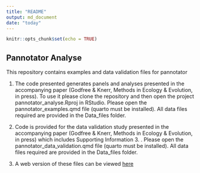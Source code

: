 ```yaml
---
title: "README"
output: md_document
date: "today"
---
```


```r
knitr::opts_chunk$set(echo = TRUE)
```

## Pannotator Analyse

This repository contains examples and data validation files for pannotator

1.  The code presented generates panels and analyses presented in the accompanying paper (Godfree & Knerr, Methods in Ecology & Evolution, in press). To use it please clone the repository and then open the project pannotator_analyse.Rproj in RStudio. Please open the pannotator_examples.qmd file (quarto must be installed). All data files required are provided in the Data_files folder.\

2.  Code is provided for the data validation study presented in the accompanying paper (Godfree & Knerr, Methods in Ecology & Evolution, in press) which includes Supporting Information 3. . Please open the pannotator_data_validation.qmd file (quarto must be installed). All data files required are provided in the Data_files folder.\

3.  A web version of these files can be viewed [here](https://nunzioknerr.github.io/pannotator_analyse/)
